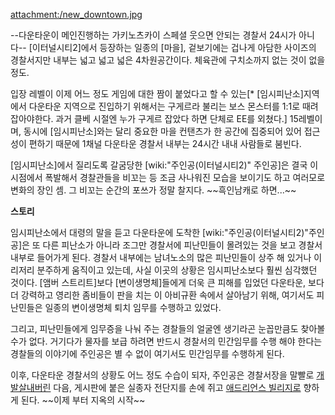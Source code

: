 attachment:/new_downtown.jpg

--다운타운이 메인진행하는 가키노츠카이 스페셜 웃으면 안되는 경찰서 24시가 아니다--
[이터널시티2]에서 등장하는 일종의 [마을], 겉보기에는 겁나게 아담한 사이즈의 경찰서지만 내부는 넓고 넓고 넓은 4차원공간이다. 체육관에 구치소까지 없는 것이 없을 정도.

입장 레벨이 이제 어느 정도 게임에 대한 짬이 붙었다고 할 수 있는[* [임시피난소]지역에서 다운타운 지역으로 진입하기 위해서는 구게르라 불리는 보스 몬스터를 1:1로 때려잡아야한다. 과거 클베 시절엔 누가 구게르 잡았다 하면 단체로 EE를 외쳤다.] 15레벨이며, 동시에 [임시피난소]와는 달리 중요한 마을 컨탠츠가 한 공간에 집중되어 있어 접근성이 편하기 때문에 1채널 다운타운 경찰서 내부는 24시간 내내 사람들로 붐빈다.

[임시피난소]에서 질리도록 갈굼당한 [wiki:"주인공(이터널시티2)" 주인공]은 결국 이 시점에서 폭발해서 경찰관들을 비꼬는 등 조금 사나워진 모습을 보이기도 하고 여러모로 변화의 장인 셈. 그 비꼬는 순간의 포쓰가 정말 찰지다. ~~흑인남캐로 하면...~~

'''스토리'''

임시피난소에서 대령의 말을 듣고 다운타운에 도착한 [wiki:"주인공(이터널시티2)"주인공]은 또 다른 피난소가 아니라 조그만 경찰서에 피난민들이 몰려있는 것을 보고 경찰서 내부로 들어가게 된다. 경찰서 내부에는 남녀노소의 많은 피난민들이 상주 해 있거나 이리저리 분주하게 움직이고 있는데, 사실 이곳의 상황은 임시피난소보다 훨씬 심각했던 것이다. [앰버 스트리트]보다 [변이생명체]들에게 더욱 큰 피해를 입었던 다운타운, 보다 더 강력하고 영리한 좀비들이 판을 치는 이 아비규환 속에서 살아남기 위해, 여기서도 피난민들은 일종의 변이생명체 퇴치 임무를 수행하고 있었다.

그리고, 피난민들에게 임무증을 나눠 주는 경찰들의 얼굴엔 생기라곤 눈꼽만큼도 찾아볼 수가 없다. 거기다가 물자를 보급 하려면 반드시 경찰서의 민간임무를 수행 해야 한다는 경찰들의 이야기에 주인공은 별 수 없이 여기서도 민간임무를 수행하게 된다.

이후, 다운타운 경찰서의 상황도 어느 정도 수습이 되자, 주인공은 경찰서장을 말빨로 [[개발살]]내버린 다음, 게시판에 붙은 실종자 전단지를 손에 쥐고 [[애드리언스 빌리지]]로 향하게 된다. ~~이제 부터 지옥의 시작~~
